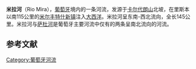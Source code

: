 {{Infobox River | river_name = 米拉河
  | image_name = Vila Nova de Milfontes estuary.jpg 
  | caption =  米拉河口
  | origin = [[卡尔代朗山|卡尔代朗山]]
  | mouth = 大西洋（米尔丰特什新镇附近）
  | basin_countries = 葡萄牙
  | length = 145 km (90 mi)
  | elevation =  approx. 470 m (1,540 ft)
  | discharge = 
  | watershed = 1,600 km²  (620 mi²)
}}'''米拉河'''（Rio Mira），[[葡萄牙|葡萄牙]]境内的一条河流，发源于[[卡尔代朗山|卡尔代朗山]]北坡，在里斯本以南115公里的[[米尔丰特什新镇|米尔丰特什新镇]]注入[[大西洋|大西洋]]。米拉河呈东南-西北流向，全长145公里。米拉河与[[萨杜河|萨杜河]]是葡萄牙主要河流中仅有的两条呈南北流向的河流。


==参考文献==
{{reflist}}

[[Category:葡萄牙河流|Category:葡萄牙河流]]
